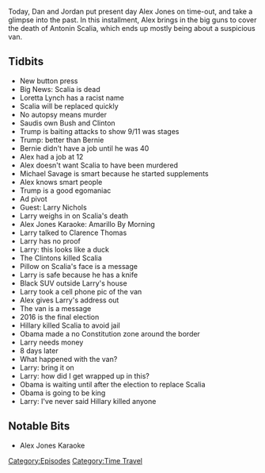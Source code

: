 {{Episode
    | title           = February 16, 2016
    | caption         = [https://knowledgefight.libsyn.com/493-february-16-2016 Listen to this episode on Libsyn]
    | episodeNumber   = 493
    | length          = 01:30:51
    | airDate         = October 19, 2020
    | coverageDate    = February 16, 2016
    | episodeType     = [[:Category:Time Travel|Time Travel]]
    | appearance      = [[Antonin Scalia]], [[Loretta Lynch]], [[Bernie Sanders]], [[Michael Savage]], [[Larry Nichols]], [[Clarence Thomas]], [[Hillary Clinton]]
    | previousEpisode = [[492: October 13, 2020]]
    | nextEpisode     = [[494: October 19, 2020]]
}}

{{Stub}}

Today, Dan and Jordan put present day Alex Jones on time-out, and take a glimpse into the past. In this installment, Alex brings in the big guns to cover the death of Antonin Scalia, which ends up mostly being about a suspicious van.

==Tidbits==

*New button press
*Big News: Scalia is dead
*Loretta Lynch has a racist name
*Scalia will be replaced quickly
*No autopsy means murder
*Saudis own Bush and Clinton
*Trump is baiting attacks to show 9/11 was stages
*Trump: better than Bernie
*Bernie didn't have a job until he was 40
*Alex had a job at 12
*Alex doesn't want Scalia to have been murdered
*Michael Savage is smart because he started supplements
*Alex knows smart people
*Trump is a good egomaniac
*Ad pivot
*Guest: Larry Nichols
*Larry weighs in on Scalia's death
*Alex Jones Karaoke: Amarillo By Morning
*Larry talked to Clarence Thomas
*Larry has no proof
*Larry: this looks like a duck
*The Clintons killed Scalia
*Pillow on Scalia's face is a message
*Larry is safe because he has a knife
*Black SUV outside Larry's house
*Larry took a cell phone pic of the van
*Alex gives Larry's address out
*The van is a message
*2016 is the final election
*Hillary killed Scalia to avoid jail
*Obama made a no Constitution zone around the border
*Larry needs money
*8 days later
*What happened with the van?
*Larry: bring it on
*Larry: how did I get wrapped up in this?
*Obama is waiting until after the election to replace Scalia
*Obama is going to be king
*Larry: I've never said Hillary killed anyone

==Notable Bits==

*Alex Jones Karaoke

[[Category:Episodes]]
[[Category:Time Travel]]